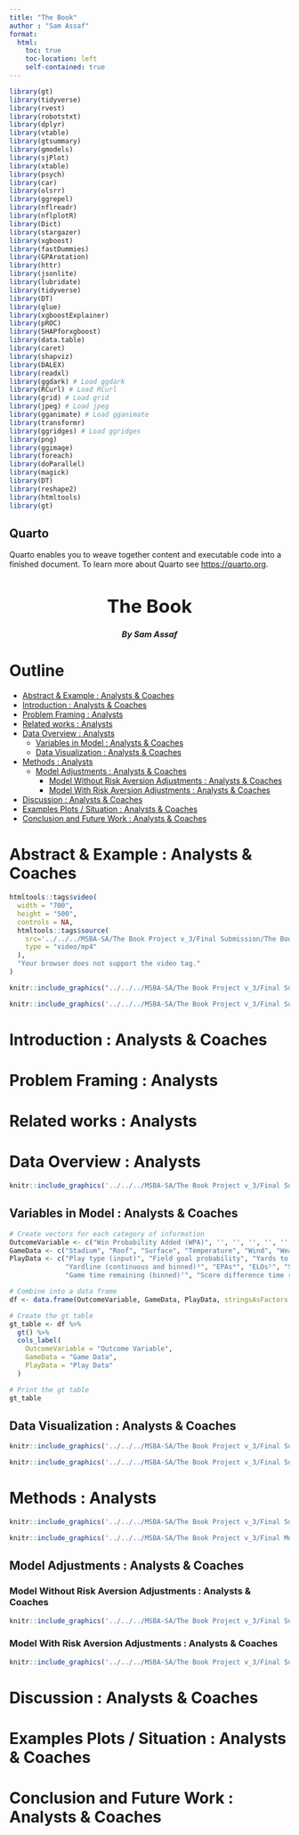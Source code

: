 ```yaml
---
title: "The Book"
author : "Sam Assaf"
format:
  html:
    toc: true
    toc-location: left
    self-contained: true
---
```


```r
library(gt)
library(tidyverse) 
library(rvest)
library(robotstxt)
library(dplyr)
library(vtable)
library(gtsummary)
library(gmodels)
library(sjPlot)
library(xtable)
library(psych)
library(car)
library(olsrr)
library(ggrepel)
library(nflreadr)
library(nflplotR)
library(Dict)
library(stargazer)
library(xgboost)
library(fastDummies)
library(GPArotation)
library(httr)
library(jsonlite)
library(lubridate)
library(tidyverse)
library(DT)
library(glue)
library(xgboostExplainer)
library(pROC)
library(SHAPforxgboost)
library(data.table)
library(caret)
library(shapviz)
library(DALEX)
library(readxl)
library(ggdark) # Load ggdark
library(RCurl) # Load RCurl
library(grid) # Load grid
library(jpeg) # Load jpeg
library(gganimate) # Load gganimate
library(transformr)
library(ggridges) # Load ggridges
library(png)
library(ggimage)
library(foreach)
library(doParallel)
library(magick)
library(DT)
library(reshape2)
library(htmltools)
library(gt)
```


## Quarto

Quarto enables you to weave together content and executable code into a finished document. To learn more about Quarto see <https://quarto.org>.

<h1 style="text-align: center; font-size:25pt">**The Book**</h1>
<h4 style="text-align: center; font-size:11pt">*By Sam Assaf*</h4>


# Outline {-}

- [Abstract & Example : Analysts & Coaches](#abstract-example--analysts--coaches)
- [Introduction : Analysts & Coaches](#introduction--analysts--coaches)
- [Problem Framing : Analysts](#problem-framing--analysts)
- [Related works : Analysts](#related-works--analysts)
- [Data Overview : Analysts](#data-overview--analysts)
  - [Variables in Model : Analysts & Coaches](#variables-in-model--analysts--coaches)
  - [Data Visualization : Analysts & Coaches](#data-visualization--analysts--coaches)
- [Methods : Analysts](#methods-:-analysts)
  - [Model Adjustments : Analysts & Coaches](#model-adjustments--analysts--coaches)
    - [Model Without Risk Aversion Adjustments : Analysts & Coaches](#model-without-risk-aversion-adjustments--analysts--coaches)
    - [Model With Risk Aversion Adjustments : Analysts & Coaches](#model-with-risk-aversion-adjustments--analysts--coaches)
- [Discussion : Analysts & Coaches](#discussion--analysts--coaches)
- [Examples Plots / Situation : Analysts & Coaches](#examples-plots--situation--analysts--coaches)
- [Conclusion and Future Work : Analysts & Coaches](#conclusion-and-future-work--analysts--coaches)

# Abstract & Example : Analysts & Coaches {#abstract-example--analysts--coaches}



```r
htmltools::tags$video(
  width = "700",
  height = "500",
  controls = NA,
  htmltools::tags$source(
    src='../../../MSBA-SA/The Book Project v_3/Final Submission/The Book v_3 Example Situation.mp4',
    type = "video/mp4"
  ),
  "Your browser does not support the video tag."
)
```


```r
knitr::include_graphics("../../../MSBA-SA/The Book Project v_3/Final Submission/Game Prediction/Tile Visualizations 05 Yardline Cat Binary Play Type Diff Go or Not Go/4th Quarter : 7 - 4 minutes left : Losing by 3 to tied.png")
```


```r
knitr::include_graphics('../../../MSBA-SA/The Book Project v_3/Final Submission/Visualizations/play_type_by_situation.png')
```

# Introduction : Analysts & Coaches {#introduction--analysts--coaches}

# Problem Framing : Analysts {#problem-framing--analysts}

# Related works : Analysts {#related-works--analysts}

# Data Overview : Analysts {#data-overview--analysts}

```r
knitr::include_graphics('../../../MSBA-SA/The Book Project v_3/Final Submission/Visualizations/wpa_by_yardline_and_yardline_cat.png')
```

## Variables in Model : Analysts & Coaches {#variables-in-model--analysts--coaches}



```r
# Create vectors for each category of information
OutcomeVariable <- c("Win Probability Added (WPA)", '', '', '', '', '', '', '', '')
GameData <- c("Stadium", "Roof", "Surface", "Temperature", "Wind", "Weather detail", '', '', '')
PlayData <- c("Play type (input)", "Field goal probability", "Yards to go (first down or score)", 
              "Yardline (continuous and binned)³", "EPAs⁴", "ELOs⁵", "Score differential (binned)⁶", 
              "Game time remaining (binned)⁷", "Score difference time ratio⁸")

# Combine into a data frame
df <- data.frame(OutcomeVariable, GameData, PlayData, stringsAsFactors = FALSE)

# Create the gt table
gt_table <- df %>%
  gt() %>%
  cols_label(
    OutcomeVariable = "Outcome Variable",
    GameData = "Game Data",
    PlayData = "Play Data"
  )

# Print the gt table
gt_table
```


[^3]: Quantitative : 1 - 60 & Categorical / Bins : [1, 5], [6, 15], [16, 25], [26, 38], [39 to 45], [46, 60]
[^4]: Expected Points Added (EPAs) are a measure of the expected point value at the start of a play. Various aggregated and lagged measures - for both teams, offensive pass & run game, defensive pass & run game.
[^5]: ELO ratings are used to rank teams and specific features of a team based on their performance. Various aggregated and lagged measures - for both teams, offensive pass & run game, defensive pass & run game
[^6]: Categorical / Bins : (-∞,17], [-16,-9], [-8,-4], [-3,0], [1,3], [4, 8], [9, 16], [17,∞)
[^7]: Categorical / Bins : First Quarter : [15,0], Second Quarter : [15,4), [4, 2), [2,0], Third Quarter: [15,0], Fourth Quarter : [15, 7), [7, 4), [4, 2), [2, 0]
[^8]: Score difference time ratio is addressing the relationship between score differential and time remaining. The average time remaining for each bin of time remaining and most frequently occurring score differential for each bin to calculate this measure




## Data Visualization : Analysts & Coaches {#data-visualization--analysts--coaches}

```r
knitr::include_graphics('../../../MSBA-SA/The Book Project v_3/Final Submission/Visualizations/wpa_violin_by_play_type_game_time_cat.png')
```



```r
knitr::include_graphics('../../../MSBA-SA/The Book Project v_3/Final Submission/Visualizations/offense_run_elo_pre_game_pos_vs_run_epa_cumulative_lagged_1_week.png')
```


# Methods : Analysts {#methods-:-analysts}


```r
knitr::include_graphics('../../../MSBA-SA/The Book Project v_3/Final Submission/Visualizations/best_final_4th_05_shap_plot.png')
```


```r
knitr::include_graphics('../../../MSBA-SA/The Book Project v_3/Final Model v0/Plots for Write Up/fg_plot_holder.png')
```

## Model Adjustments : Analysts & Coaches {#model-adjustments--analysts--coaches}

### Model Without Risk Aversion Adjustments : Analysts & Coaches {#model-without-risk-aversion-adjustments--analysts--coaches}

```r
knitr::include_graphics('../../../MSBA-SA/The Book Project v_3/Final Submission/Game Prediction/Tile Visualizations 05 Yardline Cat Binary Play Type Diff Go or Not Go No Adj/4th Quarter : 15 - 7 minutes left : Losing by 8 to 4.png')
```


### Model With Risk Aversion Adjustments : Analysts & Coaches {#model-with-risk-aversion-adjustments--analysts--coaches}

```r
knitr::include_graphics('../../../MSBA-SA/The Book Project v_3/Final Submission/Game Prediction/Tile Visualizations 05 Yardline Cat Binary Play Type Diff Go or Not Go/4th Quarter : 15 - 7 minutes left : Losing by 8 to 4.png')
```


# Discussion : Analysts & Coaches {#discussion--analysts--coaches}

# Examples Plots / Situation : Analysts & Coaches {#examples-plots--situation--analysts--coaches}

# Conclusion and Future Work : Analysts & Coaches {#conclusion-and-future-work--analysts--coaches}